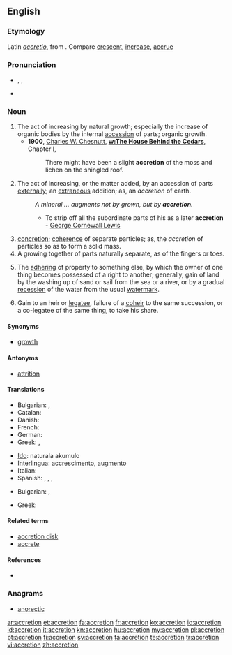 ==English==

===Etymology===
Latin ''[[accretio]]'', from {{term|accrescere||to increase}}. Compare [[crescent]], [[increase]], [[accrue]]

===Pronunciation===
* {{a|US}} {{enPR|ŭkrēshən}}, {{IPA|/ʌˈkɹiː.ʃən/}}, {{X-SAMPA|/V"kr\i:.S@n/}}
* {{rhymes|iːʃən}}

===Noun===
{{en-noun}}

# The act of increasing by natural growth; especially the increase of organic bodies by the internal [[accession]] of parts; organic growth.
#* '''1900''', [[w:Charles W. Chesnutt|Charles W. Chesnutt]], '''[[w:The House Behind the Cedars]]''', Chapter I,
#*: There might have been a slight '''accretion''' of the moss and lichen on the shingled roof. 
# The act of increasing, or the matter added, by an accession of parts [[externally]]; an [[extraneous]] addition; as, an ''accretion'' of earth.
#: ''A mineral ... augments not by grown, but by '''accretion'''.''
#:* To strip off all the subordinate parts of his as a later '''accretion''' - [[w:George Cornewall Lewis|George Cornewall Lewis]]
# [[concretion]]; [[coherence]] of separate particles; as, the ''accretion'' of particles so as to form a solid mass.
# A growing together of parts naturally separate, as of the fingers or toes.
# {{legal}} The [[adhering]] of property to something else, by which the owner of one thing becomes possessed of a right to another; generally, gain of land by the washing up of sand or sail from the sea or a river, or by a gradual [[recession]] of the water from the usual [[watermark]].
# {{legal}} Gain to an heir or [[legatee]], failure of a [[coheir]] to the same succession, or a co-legatee of the same thing, to take his share.

====Synonyms====
* [[growth]]

====Antonyms====
* [[attrition]]

====Translations====
{{trans-top|act of increasing by natural growth}}
* Bulgarian: {{t|bg|прираст}},  {{t|bg|увеличение}}
* Catalan: {{t|ca|acreció|f}}
* Danish: {{t|da|tilføjelse|c}}
* French: {{t+|fr|accrétion}}
* German: {{t+|de|Zunahme}}
* Greek: {{t|el|επαύξηση|f|tr=epáfxisi}}, {{t|el|επισώρευση|f|tr=episórefsi}}
{{trans-mid}}
* [[Ido]]: naturala akumulo
* [[Interlingua]]: [[accrescimento]], [[augmento]]
* Italian: {{t-|it|accrescimento}}
* Spanish: {{t-|es|aumento}}, {{t+|es|crecimiento}}, {{t+|es|acreción|f}}, {{t|es|acrecencia|f}}
{{trans-bottom}}
{{trans-top|concretion; coherence of separate particles; as, the accretion of particles so as to form a solid mass}}
* Bulgarian: ,  {{t|bg|срастване}}
{{trans-mid}}
* Greek: {{t|el|πρόσφυση|f|tr=prósfysi}}
{{trans-bottom}}

====Related terms====
* [[accretion disk]]
* [[accrete]]

====References====
* {{R:Webster 1913}}

===Anagrams===
* [[anorectic#English|anorectic]]

[[ar:accretion]]
[[et:accretion]]
[[fa:accretion]]
[[fr:accretion]]
[[ko:accretion]]
[[io:accretion]]
[[id:accretion]]
[[it:accretion]]
[[kn:accretion]]
[[hu:accretion]]
[[my:accretion]]
[[pl:accretion]]
[[pt:accretion]]
[[fi:accretion]]
[[sv:accretion]]
[[ta:accretion]]
[[te:accretion]]
[[tr:accretion]]
[[vi:accretion]]
[[zh:accretion]]